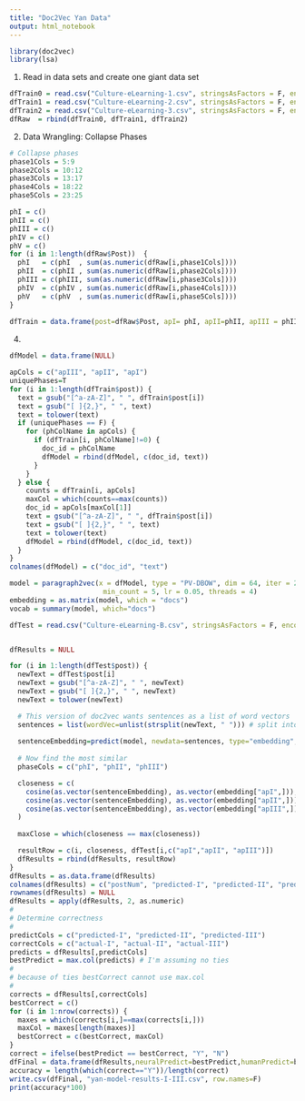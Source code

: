 ```yaml
---
title: "Doc2Vec Yan Data"
output: html_notebook
---
```


```r
library(doc2vec)
library(lsa)
```

1. Read in data sets and create one giant data set
```r
dfTrain0 = read.csv("Culture-eLearning-1.csv", stringsAsFactors = F, encoding = "UTF-8")
dfTrain1 = read.csv("Culture-eLearning-2.csv", stringsAsFactors = F, encoding = "UTF-8")
dfTrain2 = read.csv("Culture-eLearning-3.csv", stringsAsFactors = F, encoding = "UTF-8")
dfRaw  = rbind(dfTrain0, dfTrain1, dfTrain2)
```

2. Data Wrangling: Collapse Phases 
```r
# Collapse phases
phase1Cols = 5:9
phase2Cols = 10:12
phase3Cols = 13:17
phase4Cols = 18:22
phase5Cols = 23:25

phI = c()
phII = c()
phIII = c()
phIV = c()
phV = c()
for (i in 1:length(dfRaw$Post))  {
  phI   = c(phI  , sum(as.numeric(dfRaw[i,phase1Cols])))
  phII  = c(phII , sum(as.numeric(dfRaw[i,phase2Cols])))
  phIII = c(phIII, sum(as.numeric(dfRaw[i,phase3Cols])))
  phIV  = c(phIV , sum(as.numeric(dfRaw[i,phase4Cols])))
  phV   = c(phV  , sum(as.numeric(dfRaw[i,phase5Cols])))
}
  
dfTrain = data.frame(post=dfRaw$Post, apI= phI, apII=phII, apIII = phIII)
```

4.
```r
dfModel = data.frame(NULL)

apCols = c("apIII", "apII", "apI")
uniquePhases=T
for (i in 1:length(dfTrain$post)) {
  text = gsub("[^a-zA-Z]", " ", dfTrain$post[i])
  text = gsub("[ ]{2,}", " ", text)
  text = tolower(text)
  if (uniquePhases == F) {
    for (phColName in apCols) {
      if (dfTrain[i, phColName]!=0) {
        doc_id = phColName
        dfModel = rbind(dfModel, c(doc_id, text))
      }  
    }
  } else {
    counts = dfTrain[i, apCols]
    maxCol = which(counts==max(counts))
    doc_id = apCols[maxCol[1]]
    text = gsub("[^a-zA-Z]", " ", dfTrain$post[i])
    text = gsub("[ ]{2,}", " ", text)
    text = tolower(text)
    dfModel = rbind(dfModel, c(doc_id, text))
  }
}
colnames(dfModel) = c("doc_id", "text")

model = paragraph2vec(x = dfModel, type = "PV-DBOW", dim = 64, iter = 20, 
                       min_count = 5, lr = 0.05, threads = 4)
embedding = as.matrix(model, which = "docs")
vocab = summary(model, which="docs")

```

```r
dfTest = read.csv("Culture-eLearning-B.csv", stringsAsFactors = F, encoding="UTF-8")


dfResults = NULL

for (i in 1:length(dfTest$post)) {
  newText = dfTest$post[i]
  newText = gsub("[^a-zA-Z]", " ", newText)
  newText = gsub("[ ]{2,}", " ", newText)
  newText = tolower(newText)

  # This version of doc2vec wants sentences as a list of word vectors  
  sentences = list(wordVec=unlist(strsplit(newText, " "))) # split into words
  
  sentenceEmbedding=predict(model, newdata=sentences, type="embedding", which="docs")
  
  # Now find the most similar
  phaseCols = c("phI", "phII", "phIII")

  closeness = c(
    cosine(as.vector(sentenceEmbedding), as.vector(embedding["apI",])),
    cosine(as.vector(sentenceEmbedding), as.vector(embedding["apII",])),
    cosine(as.vector(sentenceEmbedding), as.vector(embedding["apIII",]))
  )
  
  maxClose = which(closeness == max(closeness))

  resultRow = c(i, closeness, dfTest[i,c("apI","apII", "apIII")])
  dfResults = rbind(dfResults, resultRow)
}
dfResults = as.data.frame(dfResults)
colnames(dfResults) = c("postNum", "predicted-I", "predicted-II", "predicted-III", "actual-I", "actual-II", "actual-III")
rownames(dfResults) = NULL
dfResults = apply(dfResults, 2, as.numeric)
#
# Determine correctness
#
predictCols = c("predicted-I", "predicted-II", "predicted-III")
correctCols = c("actual-I", "actual-II", "actual-III")
predicts = dfResults[,predictCols]
bestPredict = max.col(predicts) # I'm assuming no ties
#
# because of ties bestCorrect cannot use max.col
#
corrects = dfResults[,correctCols]
bestCorrect = c()
for (i in 1:nrow(corrects)) {
  maxes = which(corrects[i,]==max(corrects[i,]))
  maxCol = maxes[length(maxes)]
  bestCorrect = c(bestCorrect, maxCol)
}
correct = ifelse(bestPredict == bestCorrect, "Y", "N")
dfFinal = data.frame(dfResults,neuralPredict=bestPredict,humanPredict=bestCorrect, correct)
accuracy = length(which(correct=="Y"))/length(correct)
write.csv(dfFinal, "yan-model-results-I-III.csv", row.names=F)
print(accuracy*100)
```
